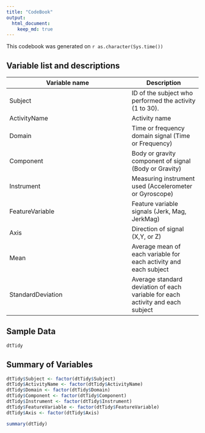 ```yaml
---
title: "CodeBook"
output: 
  html_document:
    keep_md: true
---
```

This codebook was generated on `r as.character(Sys.time())`

Variable list and descriptions
------------------------------

Variable name        | Description
---------------------|------------
Subject              | ID of the subject who performed the activity (1 to 30). 
ActivityName         | Activity name
Domain               | Time or frequency domain signal (Time or Frequency)
Component            | Body or gravity component of signal (Body or Gravity)
Instrument           | Measuring instrument used (Accelerometer or Gyroscope)
FeatureVariable      | Feature variable signals (Jerk, Mag, JerkMag)
Axis                 | Direction of signal (X,Y, or Z)
Mean                 | Average mean of each variable for each activity and each subject
StandardDeviation    | Average standard deviation of each variable for each activity and each subject

Sample Data
-----------

```r
dtTidy

```


Summary of Variables
--------------------

```r
dtTidy$Subject <- factor(dtTidy$Subject)
dtTidy$ActivityName <- factor(dtTidy$ActivityName)
dtTidy$Domain <- factor(dtTidy$Domain)
dtTidy$Component <- factor(dtTidy$Component)
dtTidy$Instrument <- factor(dtTidy$Instrument)
dtTidy$FeatureVariable <- factor(dtTidy$FeatureVariable)
dtTidy$Axis <- factor(dtTidy$Axis)

summary(dtTidy)
```
